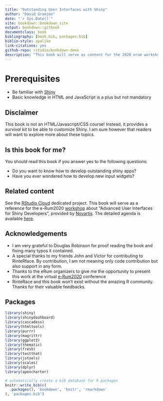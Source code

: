 ```yaml
--- 
title: "Outstanding User Interfaces with Shiny"
author: "David Granjon"
date: "`r Sys.Date()`"
site: bookdown::bookdown_site
output: bookdown::gitbook
documentclass: book
bibliography: [book.bib, packages.bib]
biblio-style: apalike
link-citations: yes
github-repo: rstudio/bookdown-demo
description: "This book will serve as content for the 2020 erum workshop."
---
```


# Prerequisites {-}

  - Be familiar with [Shiny](https://mastering-shiny.org)
  - Basic knowledge in HTML and JavaScript is a plus but not mandatory

## Disclaimer {-}

This book is not an HTML/Javascript/CSS course! Instead, it provides a _survival kit_ to be able to customize Shiny. I am sure however that readers will want to explore more about these topics.

## Is this book for me? {-}

You should read this book if you answer yes to the following questions:

  - Do you want to know how to develop outstanding shiny apps?
  - Have you ever wondered how to develop new input widgets?
  

## Related content {-}

See the [RStudio Cloud](https://rstudio.cloud) dedicated project.
This book will serve as a reference for the e-Rum2020 [workshop](https://2020.erum.io/program/workshops/) about "Advanced User Interfaces for Shiny Developers", provided by [Novartis](https://www.novartis.com). The detailed agenda is available [here](https://github.com/Novartis/Advanced-User-Interfaces-for-Shiny-Developers).

## Acknowledgements {-}
- I am very grateful to Douglas Robinson for proof reading the book and fixing many typos it contained.
- A special thanks to my friends John and Victor for contributing to RinteRface. By contribution, I am not meaning only code contribution but also support in any form.
- Thanks to the eRum organizers to give me the opportunity to present this work at the virtual [e-Rum2020](https://2020.erum.io) conference
- RinteRace and this book won't exist without the amazing R community. Thanks for their valuable feedbacks.


## Packages {-}
```r
library(shiny)
library(shinydashboard)
library(cascadess)
library(htmltools)
library(purrr)
library(magrittr)
library(ggplot2)
library(thematic)
library(fresh)
library(testthat)
library(jstools)
library(scales)
library(dplyr)
library(apexcharter)

```

```r
# automatically create a bib database for R packages
knitr::write_bib(c(
  .packages(), 'bookdown', 'knitr', 'rmarkdown'
), 'packages.bib')
```
